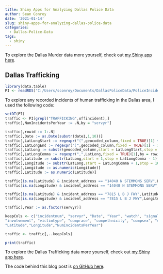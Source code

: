 ```yaml
---
title: Shiny Apps for Analyzing Dallas Police Data
author: Sean Conroy
date: '2021-01-14'
slug: shiny-apps-for-analyzing-dallas-police-data
categories:
  - Dallas-Police-Data
tags:
  - shiny
---
```




To explore the Dallas Murder data more yourself, check out [my Shiny app here](https://sean-conroy.shinyapps.io/shinymurdermap/){target="_blank"}.


## Dallas Trafficking

```r
library(data.table)
PI <- readRDS("C:/Users/sconroy/Documents/DallasPoliceData/PoliceIncidents1-9-21.RDS")

```

To explore any recorded incidents of human trafficking in the Dallas area, I used the following code:

```r

setDT(PI)
traffic <- PI[grepl("TRAFFICKING",offincident),]
traffic[,NumIncidentsPerYear := .N,by = "servyr"]

traffic[,rowid := 1:.N]
traffic[,Date := as.Date(substr(date1,1,10))]
traffic[,LatLongStart := regexpr("(",geocoded_column,fixed = TRUE)[1] + 1,by = rowid]
traffic[,LatLongEnd := regexpr(")",geocoded_column,fixed = TRUE)[1] - 1,by = rowid]
traffic[,LatLong := substr(geocoded_column,start = LatLongStart,stop = LatLongEnd)]
traffic[,LatLongComma := regexpr(",",LatLong,fixed = TRUE)[1],by = rowid]
traffic[,Latitude := substr(LatLong,start = 1,stop = LatLongComma - 1)]
traffic[,Longitude := substr(LatLong,start = LatLongComma + 1,stop = 1000)]
traffic[,Longitude := as.numeric(Longitude)]
traffic[,Latitude := as.numeric(Latitude)]

traffic[is.na(Latitude) & incident_address == "14040 N STEMMONS SERV",Latitude := 32.93769989950343]
traffic[is.na(Longitude) & incident_address == "14040 N STEMMONS SERV",Longitude := -96.90205446873641]

traffic[is.na(Latitude) & incident_address == "7815 L B J FWY",Latitude := 32.925475281010286]
traffic[is.na(Longitude) & incident_address == "7815 L B J FWY",Longitude := -96.77161085979215]

traffic[,Year := as.factor(servyr)]

keepCols <- c("incidentnum", "servyr", "Date", "Year", "watch", "signal", "offincident", "premise", "incident_address", "apt", "ra", "beat", "division", "sector", "district",
"involvement", "victimtype", "comprace", "compethnicity", "compsex", "compage", "followup1", "followup2", "status", "ucr_disp", "victiminjurydesc", "victimcond", "mo",
"Latitude","Longitude","NumIncidentsPerYear")

traffic <- traffic[,..keepCols]

print(traffic)

```


To explore the Dallas Trafficking data more yourself, check out [my Shiny app here](https://sean-conroy.shinyapps.io/shinymurdermap/){target="_blank"}.

The code behind this blog post is [on GitHub here](https://github.com/meystingray/meystingray.github.io/){target="_blank"}.
